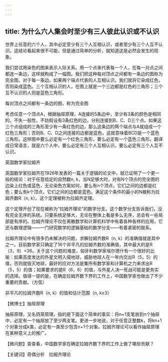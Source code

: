 ```yaml
---
---
---
```

title: 为什么六人集会时至少有三人彼此认识或不认识
---




世界上任意的六个人，其中必定至少有三个人互相认识，或者至少有三个人互不认识。这结论看起来很不可能，但是通过简单的分析，就知道这是必然会发生的现象。

我们尝试用染色的图来表示人际关系。用一个点来代表每一个人，在每一对点之间都连一条边，这样就构成了一幅图。我们把这种每对顶点之间都有一条边的图称为完全图。对于每一条边，如果两个端点代表的人互相认识，我们就将它染成红色，否则染成蓝色。三个互相认识的人，在图上就是一个三边都是红色的三角形；三个互不认识的人则是蓝色三角形。

每对顶点之间都有一条边的图，称为完全图



考虑任意一个顶点A，根据抽屉原理，A连接的5条边中，至少有3条的颜色是相同的。不失一般性，不妨假设有3条红色的边，分别连接到B、C、D三个点。如果这三个点组成的三角形至少有一条红色的边，那么这条边的两个端点与A就组成一个红色三角形；否则B、C、D之间连接的边都是蓝色，这就意味着BCD是一个蓝色三角形。这样图中要么必定有一个红色三角形，要么必定有一个蓝色三角形。翻译成日常语言，就是六个人中，要么必定有三个人互相认识，要么必定有三个人互不认识。

英国数学家拉姆齐



英国数学家拉姆齐在1926年发表的一篇关于逻辑的论文中，就已证明了一个更一般的结论：对于任意给定的自然数n, k，当N足够大时，对有N个顶点的完全图的边染上红色或蓝色，无论染色方案如何，要么有n个顶点，它们之间的边都是红色；要么有k个顶点，它们之间的边都是蓝色。满足这个条件的最小的N被称为拉姆齐数R（n, k）。这个定理被称为拉姆齐定理。

这个定理开创了现在被称为“拉姆齐理论”的数学分支。这个数学分支告诉我们，没有完全无序的系统。只要系统足够大，无论在整体上看是多么无序，总会有一些局部是有序的。拉姆齐理论不仅在离散数学和计算机科学中有着各种各样的应用，它还与数理逻辑——一门研究数学的逻辑基础的数学分支——有着紧密的联系。

拉姆齐理论中有很多仍未解决的问题，求解拉姆齐数R（n, k）的准确值就是其中之一。目前数学家只确定了16个非平凡的拉姆齐数的准确值，其中最大的是R（3，9）=36。关于这个问题的难度，匈牙利数学家埃尔德什有一个很好的比喻：如果高度发达的外星文明入侵地球，威胁地球人在一年内交出R（5，5）的值，否则就毁灭地球，最好的应对方法是集所有数学家和计算机之力来求出R（5，5）的值；如果要求的是R（6，6）的值，与外星人决一死战可能是更务实的选择。值得一提的是，在确定拉姆齐数下界的工作上，中国数学家也做出了不少重要的贡献。（方弦）

非平凡的拉姆齐数R（n, k）的值和估计范围（n, k≥3）





【微博士】抽屉原理

抽屉原理，又名鸽笼原理，指的是下面这个简单的事实：将n+1支笔放到n个抽屉中，必定有一个抽屉放了至少两支笔。更进一步地说，对于任意正整数k，将kn+1个对象分成k类，必定有一类至少包含n+1个对象。拉姆齐理论可以看作抽屉原理在某种意义上的推广。

【微问题】查查看，中国数学家在确定拉姆齐数下界的工作上做了哪些贡献？

【关键词】奇偶分析　拉姆齐理论